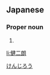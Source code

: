 ==Japanese==
{{ja-kanjitab|健|二|朗}}

===Proper noun===
{{ja-pos|proper|けんじろう}}

# {{given name|male|lang=ja}}

[[Category:Japanese male given names|けんじろう]]

[[li:健二朗]]